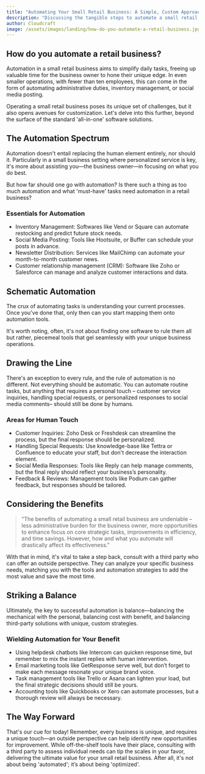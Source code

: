 ```yaml
---
title: "Automating Your Small Retail Business: A Simple, Custom Approach"
description: "Discussing the tangible steps to automate a small retail business, weighing the value of third-party tools, and the added advantage of a unique, outside perspective."
author: Cloudcraft
image: /assets/images/landing/how-do-you-automate-a-retail-business.jpg
---
```


## How do you automate a retail business?

Automation in a small retail business aims to simplify daily tasks, freeing up valuable time for the business owner to hone their unique edge. In even smaller operations, with fewer than ten employees, this can come in the form of automating administrative duties, inventory management, or social media posting.

Operating a small retail business poses its unique set of challenges, but it also opens avenues for customization. Let's delve into this further, beyond the surface of the standard 'all-in-one' software solutions. 

<ServicesBlurb />

## The Automation Spectrum

Automation doesn't entail replacing the human element entirely, nor should it. Particularly in a small business setting where personalized service is key, it's more about assisting you—the business owner—in focusing on what you do best. 

But how far should one go with automation? Is there such a thing as too much automation and what 'must-have' tasks need automation in a retail business? 

### Essentials for Automation

 * Inventory Management: Softwares like Vend or Square can automate restocking and predict future stock needs.
 * Social Media Posting: Tools like Hootsuite, or Buffer can schedule your posts in advance.
 * Newsletter Distribution: Services like MailChimp can automate your month-to-month customer news.
 * Customer relationship management (CRM): Software like Zoho or Salesforce can manage and analyze customer interactions and data.

## Schematic Automation

The crux of automating tasks is understanding your current processes. Once you've done that, only then can you start mapping them onto automation tools. 

It's worth noting, often, it's not about finding one software to rule them all but rather, piecemeal tools that gel seamlessly with your unique business operations.

## Drawing the Line

There's an exception to every rule, and the rule of automation is no different. Not everything should be automatic. You can automate routine tasks, but anything that requires a personal touch – customer service inquiries, handling special requests, or personalized responses to social media comments– should still be done by humans.

### Areas for Human Touch

 * Customer Inquiries: Zoho Desk or Freshdesk can streamline the process, but the final response should be personalized.
 * Handling Special Requests: Use knowledge-base like Tettra or Confluence to educate your staff, but don't decrease the interaction element.
 * Social Media Responses: Tools like Reply can help manage comments, but the final reply should reflect your business’s personality.
 * Feedback & Reviews: Management tools like Podium can gather feedback, but responses should be tailored.

<GetStartedBlurb />

## Considering the Benefits

<blockquote tip>

"The benefits of automating a small retail business are undeniable – less administrative burden for the business owner, more opportunities to enhance focus on core strategic tasks, improvements in efficiency, and time savings. However, how and what you automate will drastically affect its effectiveness."
</blockquote>

With that in mind, it's vital to take a step back, consult with a third party who can offer an outside perspective. They can analyze your specific business needs, matching you with the tools and automation strategies to add the most value and save the most time.

## Striking a Balance

Ultimately, the key to successful automation is balance—balancing the mechanical with the personal, balancing cost with benefit, and balancing third-party solutions with unique, custom strategies. 

### Wielding Automation for Your Benefit

 * Using helpdesk chatbots like Intercom can quicken response time, but remember to mix the instant replies with human intervention.
 * Email marketing tools like GetResponse serve well, but don’t forget to make each message resonate your unique brand voice.
 * Task management tools like Trello or Asana can lighten your load, but the final strategic decisions should still be yours.
 * Accounting tools like Quickbooks or Xero can automate processes, but a thorough review will always be necessary.

## The Way Forward

That's our cue for today! Remember, every business is unique, and requires a unique touch—an outside perspective can help identify new opportunities for improvement. While off-the-shelf tools have their place, consulting with a third party to assess individual needs can tip the scales in your favor, delivering the ultimate value for your small retail business. After all, it's not about being 'automated'; it’s about being 'optimized'.